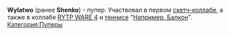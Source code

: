 {{Инфобокс для пуперов
|title2=Wylatwo
|другие_ники=Shenko
|image3=[[Файл:Wylatwo.jpg|left]]
|caption3=
|сферы_творчества=RYTP
|год_начала=2012
|image4=
|caption4=
|имя_фамилия=Константин Шелковников
|дата_рождения= 
|место_проживания= 
|ссылки=
*[https://www.youtube.com/user/TheOfficcialShenko Youtube]
}}
'''Wylatwo''' (ранее '''Shenko''') - пупер. Участвовал в первом [[Коллаб#Sketch-collab|скетч-коллабе]], а также в коллабе [https://www.youtube.com/watch?v=axt6jthT7dE RYTP WARE 4] и [[теннис]]е "[[Например, Балкон]]".
[[Категория:Пуперы]]